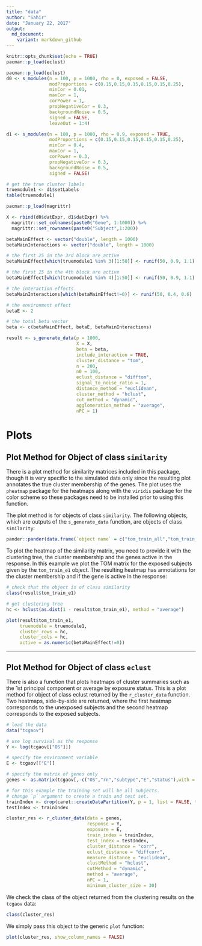 ```yaml
---
title: "data"
author: "Sahir"
date: "January 22, 2017"
output:
  md_document:
    variant: markdown_github
---
```


```r
knitr::opts_chunk$set(echo = TRUE)
pacman::p_load(eclust)
```


```r
pacman::p_load(eclust)
d0 <- s_modules(n = 100, p = 1000, rho = 0, exposed = FALSE,
                modProportions = c(0.15,0.15,0.15,0.15,0.15,0.25),
                minCor = 0.01,
                maxCor = 1,
                corPower = 1,
                propNegativeCor = 0.3,
                backgroundNoise = 0.5,
                signed = FALSE,
                leaveOut = 1:4)

d1 <- s_modules(n = 100, p = 1000, rho = 0.9, exposed = TRUE,
                modProportions = c(0.15,0.15,0.15,0.15,0.15,0.25),
                minCor = 0.4,
                maxCor = 1,
                corPower = 0.3,
                propNegativeCor = 0.3,
                backgroundNoise = 0.5,
                signed = FALSE)

# get the true cluster labels
truemodule1 <- d1$setLabels
table(truemodule1)

pacman::p_load(magrittr)

X <- rbind(d0$datExpr, d1$datExpr) %>%
  magrittr::set_colnames(paste0("Gene", 1:1000)) %>%
  magrittr::set_rownames(paste0("Subject",1:200))

betaMainEffect <- vector("double", length = 1000)
betaMainInteractions <- vector("double", length = 1000)

# the first 25 in the 3rd block are active
betaMainEffect[which(truemodule1 %in% 3)[1:50]] <- runif(50, 0.9, 1.1)

# the first 25 in the 4th block are active
betaMainEffect[which(truemodule1 %in% 4)[1:50]] <- runif(50, 0.9, 1.1)

# the interaction effects
betaMainInteractions[which(betaMainEffect!=0)] <- runif(50, 0.4, 0.6)

# the environment effect
betaE <- 2

# the total beta vector
beta <- c(betaMainEffect, betaE, betaMainInteractions)

result <- s_generate_data(p = 1000, 
                          X = X,
                          beta = beta,
                          include_interaction = TRUE,
                          cluster_distance = "tom",
                          n = 200, 
                          n0 = 100,
                          eclust_distance = "difftom",
                          signal_to_noise_ratio = 1,
                          distance_method = "euclidean",
                          cluster_method = "hclust",
                          cut_method = "dynamic",
                          agglomeration_method = "average",
                          nPC = 1)
```


# Plots

## Plot Method for Object of class `similarity`
 
There is a plot method for similarity matrices included in this package, though it is very specific to the simulated data only since the resulting plot annotates the true cluster membership of the genes. The plot uses the `pheatmap` package for the heatmaps along with the `viridis` package for the color scheme so these packages need to be installed prior to using this function. 

The plot method is for objects of class `similarity`. The following objects, which are outputs of the `s_generate_data` function, are objects of class `similarity`:

```r
pander::pander(data.frame(`object name` = c("tom_train_all","tom_train_diff","tom_train_e1","tom_train_e0","corr_train_all","corr_train_diff","corr_train_e1","corr_train_e0","fisherScore","corScor")))
```



To plot the heatmap of the similarity matrix, you need to provide it with the clustering tree, the cluster membership and the genes active in the response. In this example we plot the TOM matrix for the exposed subjects given by the `tom_train_e1` object. The resulting heatmap has annotations for the cluster membership and if the gene is active in the response:

```r
# check that the object is of class similarity
class(result$tom_train_e1)

# get clustering tree
hc <- hclust(as.dist(1 - result$tom_train_e1), method = "average")

plot(result$tom_train_e1, 
     truemodule = truemodule1, 
     cluster_rows = hc, 
     cluster_cols = hc,
     active = as.numeric(betaMainEffect!=0))
```

 
*******************

## Plot Method for Object of class `eclust`

There is also a function that plots heatmaps of cluster summaries such as the 1st principal component or average by exposure status. This is a plot method for object of class eclust returned by the `r_cluster_data` function. Two heatmaps, side-by-side are returned, where the first heatmap corresponds to the unexposed subjects and the second heatmap corresponds to the exposed subjects.


```r
# load the data
data("tcgaov")

# use log survival as the response
Y <- log(tcgaov[["OS"]])

# specify the environment variable
E <- tcgaov[["E"]]

# specify the matrix of genes only
genes <- as.matrix(tcgaov[,-c("OS","rn","subtype","E","status"),with = FALSE])

# for this example the training set will be all subjects.
# change `p` argument to create a train and test set.
trainIndex <- drop(caret::createDataPartition(Y, p = 1, list = FALSE, times = 1))
testIndex <- trainIndex

cluster_res <- r_cluster_data(data = genes,
                              response = Y,
                              exposure = E,
                              train_index = trainIndex,
                              test_index = testIndex,
                              cluster_distance = "corr",
                              eclust_distance = "diffcorr",
                              measure_distance = "euclidean",
                              clustMethod = "hclust",
                              cutMethod = "dynamic",
                              method = "average",
                              nPC = 1,
                              minimum_cluster_size = 30)
```


We check the class of the object returned from the clustering results on the `tcgaov` data:

```r
class(cluster_res)
```

We simply pass this object to the generic `plot` function:

```r
plot(cluster_res, show_column_names = FALSE)
```

